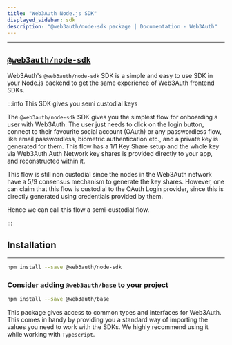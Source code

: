```yaml
---
title: "Web3Auth Node.js SDK"
displayed_sidebar: sdk
description: "@web3auth/node-sdk package | Documentation - Web3Auth"
---
```


---

## [`@web3auth/node-sdk`](https://npmjs.com/package/@web3auth/node-sdk)

Web3Auth's `@web3auth/node-sdk` SDK is a simple and easy to use SDK in your Node.js backend to get the same experience of Web3Auth frontend SDKs.

:::info This SDK gives you semi custodial keys

The `@web3auth/node-sdk` SDK gives you the simplest flow for onboarding a user with Web3Auth. The user just needs to click on the login button,
connect to their favourite social account (OAuth) or any passwordless flow, like email passwordless, biometric authentication etc., and a private key
is generated for them. This flow has a 1/1 Key Share setup and the whole key via Web3Auth Auth Network key shares is provided directly to your app,
and reconstructed within it.

This flow is still non custodial since the nodes in the Web3Auth network have a 5/9 consensus mechanism to generate the key shares. However, one can
claim that this flow is custodial to the OAuth Login provider, since this is directly generated using credentials provided by them.

Hence we can call this flow a semi-custodial flow.

:::

## Installation

---

```bash npm2yarn
npm install --save @web3auth/node-sdk
```

### Consider adding `@web3auth/base` to your project

```bash npm2yarn
npm install --save @web3auth/base
```

This package gives access to common types and interfaces for Web3Auth. This comes in handy by providing you a standard way of importing the values you
need to work with the SDKs. We highly recommend using it while working with `Typescript`.
